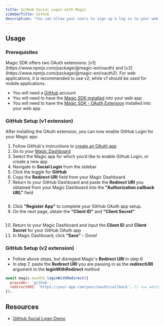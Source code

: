 ```yaml
---
title: GitHub Social Login with Magic
sidebarTitle: Github
description: "You can allow your users to sign up & log in to your web app with their GitHub account."
---
```



## Usage

### Prerequisites


<Note>
Magic SDK offers two OAuth extensions: [v1](https://www.npmjs.com/package/@magic-ext/oauth) and [v2](https://www.npmjs.com/package/@magic-ext/oauth2). For web applications, it is recommended to use v2, while v1 should be used for mobile applications.
</Note>

* You will need a [GitHub](https://github.com/) account
* You will need to have the [Magic SDK installed](/docs/embedded-wallet/api/overview) into your web app
* You will need to have the [Magic SDK - OAuth Extension](/docs/embedded-wallet/authentication/login/social-logins/oauth-implementation) installed into your web app

### GitHub Setup (v1 extension)

After installing the OAuth extension, you can now enable GitHub Login for your Magic app:

1.  Follow GitHub's instructions to [create an OAuth app](https://docs.github.com/en/developers/apps/creating-an-oauth-app)
2.  Go to your [Magic Dashboard](https://dashboard.magic.link/login)
3.  Select the Magic app for which you’d like to enable Github Login, or create a new app
4.  Navigate to **Social Login** from the sidebar
5.  Click the toggle for **GitHub**
6.  Copy the **Redirect URI** field from your Magic Dashboard
7.  Return to your GitHub Dashboard and paste the **Redirect URI** you obtained from your Magic Dashboard into the **"Authorization callback URL"** field

<Frame>
  <img src="/images/paste-redirect-uri.webp" alt=""/>
</Frame>


8.  Click **"Register App"** to complete your GitHub OAuth app setup.
9.  On the next page, obtain the **"Client ID"** and **"Client Secret"**
<Frame>
  <img src="/images/obtain-client-credentials.webp" alt=""/>
</Frame>

10. Return to your Magic Dashboard and input the **Client ID** and **Client Secret** for your GitHub OAuth app
11. In Magic Dashboard, click **“Save”** – Done!

### GitHub Setup (v2 extension)

* Follow above steps, but disregard Magic's **Redirect URI** in step 6
* In step 7, paste the **Redirect URI** you are passing in as the **redirectURI** argument to the **loginWithRedirect** method

```javascript JavaScript
await magic.oauth2.loginWithRedirect({
  provider: 'github',
  redirectURI: 'https://your-app.com/your/oauth/callback', // <== whitelist this with GitHub
});
```

## Resources

* [GitHub Social Login Demo](https://magic-oauth-v2-dun.vercel.app/)
